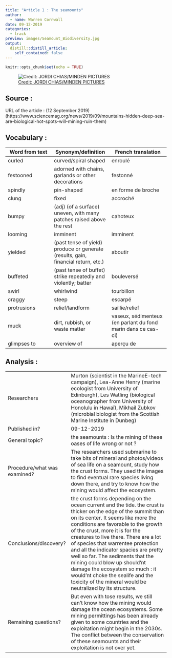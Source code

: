 ```yaml
---
title: "Article 1 : The seamounts"
author:
  - name: Warren Cornwall
date: 09-12-2019
categories:
  - track
preview: images/Seamount_Biodiversity.jpg
output:
  distill::distill_article:
    self_contained: false
---
```


```r
knitr::opts_chunk$set(echo = TRUE)
```

![ [Credit: JORDI CHIAS/MINDEN PICTURES](https://www.sciencemag.org/sites/default/files/styles/inline__699w__no_aspect/public/ma_0913_Mountains_Seamount_biodiversity_700px.jpg?itok=Em8gdRlS)](images/Seamount_Biodiversity.jpg)


## Source :

URL of the article : (12 September 2019) (https://www.sciencemag.org/news/2019/09/mountains-hidden-deep-sea-are-biological-hot-spots-will-mining-ruin-them)


## Vocabulary :

| Word from text | Synonym/definition | French translation |
|----------------|--------------------|--------------------|
|curled          |curved/spiral shaped|enroulé             |
|festooned       |adorned with chains, garlands or other decorations|festonné            |
|spindly         |pin-shaped          |en forme de broche  |
|clung           |fixed               |accroché            |
|bumpy           |(adj) (of a surface) uneven, with many patches raised above the rest|cahoteux            |
|looming         |imminent            |imminent            |
|yielded         |(past tense of yield) produce or generate (results, gain, financial return, etc.)|aboutir             |
|buffeted        |(past tense of buffet) strike repeatedly and violently; batter|bouleversé          |
|swirl           |whirlwind           |tourbillon          |
|craggy          |steep               |escarpé             |
|protrusions     |relief/landform     |saillie/relief      |
|muck            |dirt, rubbish, or waste matter|vaseux, sédimenteux (en parlant du fond marin dans ce cas-ci)|
|glimpses to     |overview of         |aperçu de           |

## Analysis :

|                              |                                                                     |
| ---------------------------- | ------------------------------------------------------------------- |
| Researchers                  | Murton (scientist in the MarineE-tech campaign), Lea-Anne Henry (marine ecologist from University of Edinburgh), Les Watling (biological oceanographer from University of Honolulu in Hawaï), Mikhail Zubkov (microbial biologist from the Scottish Marine Institute in Dunbeg) |
| Published in?                | 09-12-2019                                                       |
| General topic?               | the seamounts : Is the mining of these oases of life wrong or not ?    |
| Procedure/what was examined? | The researchers used submarine to take bits of mineral and photos/videos of sea life on a seamount, study how the crust forms. They used the images to find eventual rare species living down there, and try to know how the mining would affect the ecosystem. |
| Conclusions/discovery?       | the crust forms depending on the ocean current and the tide. the crust is thicker on the edge of the summit than on its center. It seems like more the conditions are favorable to the growth of the crust, more it is for the creatures to live there. There are a lot of species that warrentee protection and all the indicator spacies are pretty well so far. The sediments that the mining could blow up should'nt damage the ecosystem so much : it would'nt choke the sealife and the toxicity of the mineral would be neutralized by its structure. |
| Remaining questions?         | But even with tose results, we still can't know how the mining would damage the ocean ecosystems. Some mining permittings has been already given to some countries and the exploitation might begin in the 2030s. The conflict between the conservation of these seamounts and their exploitation is not over yet. |

